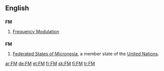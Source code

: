 ==English==

==={{initialism}}===
'''FM'''

# [[Frequency Modulation]]

==={{abbreviation}}===
'''FM'''
#{{geography}} [[Federated States of Micronesia]], a member state of the [[United Nations]].

[[ar:FM]]
[[de:FM]]
[[et:FM]]
[[fr:FM]]
[[sk:FM]]
[[fi:FM]]
[[tr:FM]]